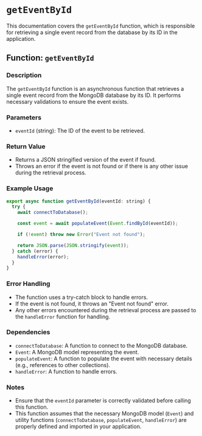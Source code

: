 # `getEventById`

This documentation covers the `getEventById` function, which is responsible for retrieving a single event record from the database by its ID in the application.

## Function: `getEventById`

### Description

The `getEventById` function is an asynchronous function that retrieves a single event record from the MongoDB database by its ID. It performs necessary validations to ensure the event exists.

### Parameters

- `eventId` (string): The ID of the event to be retrieved.

### Return Value

- Returns a JSON stringified version of the event if found.
- Throws an error if the event is not found or if there is any other issue during the retrieval process.

### Example Usage

```javascript
export async function getEventById(eventId: string) {
  try {
    await connectToDatabase();

    const event = await populateEvent(Event.findById(eventId));

    if (!event) throw new Error("Event not found");

    return JSON.parse(JSON.stringify(event));
  } catch (error) {
    handleError(error);
  }
}
```

### Error Handling

- The function uses a try-catch block to handle errors.
- If the event is not found, it throws an "Event not found" error.
- Any other errors encountered during the retrieval process are passed to the `handleError` function for handling.

### Dependencies

- `connectToDatabase`: A function to connect to the MongoDB database.
- `Event`: A MongoDB model representing the event.
- `populateEvent`: A function to populate the event with necessary details (e.g., references to other collections).
- `handleError`: A function to handle errors.

### Notes

- Ensure that the `eventId` parameter is correctly validated before calling this function.
- This function assumes that the necessary MongoDB model (`Event`) and utility functions (`connectToDatabase`, `populateEvent`, `handleError`) are properly defined and imported in your application.

